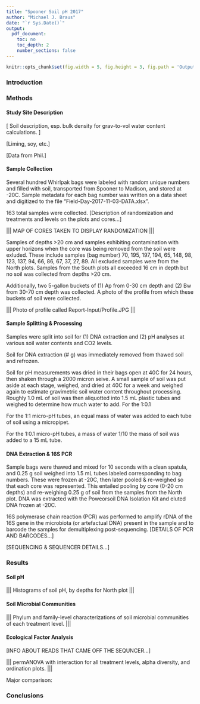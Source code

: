 ```yaml
---
title: "Spooner Soil pH 2017"
author: "Michael J. Braus"
date: "`r Sys.Date()`"
output:
  pdf_document:
    toc: no
    toc_depth: 2
    number_sections: false
---
```

```r
knitr::opts_chunk$set(fig.width = 5, fig.height = 3, fig.path = 'Output/', warning = FALSE, message = FALSE, cache = TRUE)
```

### Introduction



### Methods

#### Study Site Description

[ Soil description, esp. bulk density for grav-to-vol water content calculations. ]

[Liming, soy, etc.]

[Data from Phil.]

#### Sample Collection

Several hundred Whirlpak bags were labeled with random unique numbers and filled with soil, transported from Spooner to Madison, and stored at -20C. Sample metadata for each bag number was written on a data sheet and digitized to the file "Field-Day-2017-11-03-DATA.xlsx". 

163 total samples were collected. [Description of randomization and treatments and levels on the plots and cores...]

||| MAP OF CORES TAKEN TO DISPLAY RANDOMIZATION ||| 

Samples of depths >20 cm and samples exhibiting contamination with upper horizons when the core was being removed from the soil were exluded. These include samples (bag number) 70, 195, 197, 194, 65, 148, 98, 123, 137, 94, 66, 86, 67, 37, 27, 89. All excluded samples were from the North plots. Samples from the South plots all exceeded 16 cm in depth but no soil was collected from depths >20 cm. 

Additionally, two 5-gallon buckets of (1) Ap from 0-30 cm depth and (2) Bw from 30-70 cm depth was collected. A photo of the profile from which these buckets of soil were collected. 

||| Photo of profile called Report-Input/Profile.JPG |||

#### Sample Splitting & Processing

Samples were split into soil for (1) DNA extraction and (2) pH analyses at various soil water contents and CO2 levels. 

Soil for DNA extraction (# g) was immediately removed from thawed soil and refrozen. 

Soil for pH measurements was dried in their bags open at 40C for 24 hours, then shaken through a 2000 micron seive. A small sample of soil was put aside at each stage, weighed, and dried at 40C for a week and weighed again to estimate gravimetric soil water content throughout processing. Roughly 1.0 mL of soil was then aliquotted into 1.5 mL plastic tubes and weighed to determine how much water to add. For the 1:0.1

For the 1:1 micro-pH tubes, an equal mass of water was added to each tube of soil using a micropipet. 

For the 1:0.1 micro-pH tubes, a mass of water 1/10 the mass of soil was added to a 15 mL tube. 

#### DNA Extraction & 16S PCR

Sample bags were thawed and mixed for 10 seconds with a clean spatula, and 0.25 g soil weighed into 1.5 mL tubes labeled corresponding to bag numbers. These were frozen at -20C, then later pooled & re-weighed so that each core was represented. This entailed pooling by core (0-20 cm depths) and re-weighing 0.25 g of soil from the samples from the North plot. DNA was extracted with the Poweorsoil DNA Isolation Kit and eluted DNA frozen at -20C. 

16S polymerase chain reaction (PCR) was performed to amplify rDNA of the 16S gene in the microbiota (or artefactual DNA) present in the sample and to barcode the samples for demultiplexing post-sequencing. [DETAILS OF PCR AND BARCODES...]

[SEQUENCING & SEQUENCER DETAILS...]

### Results

#### Soil pH

||| Histograms of soil pH, by depths for North plot |||

#### Soil Microbial Communities

||| Phylum and family-level characterizations of soil microbial communities of each treatment level. |||

#### Ecological Factor Analysis

[INFO ABOUT READS THAT CAME OFF THE SEQUNCER...]

||| permANOVA with interaction for all treatment levels, alpha diversity, and ordination plots. |||

Major comparison: 

### Conclusions

